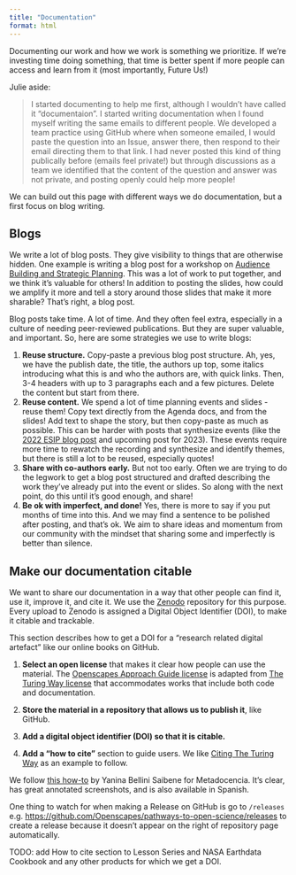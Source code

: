```yaml
---
title: "Documentation"
format: html
---
```


Documenting our work and how we work is something we prioritize. If we're investing time doing something, that time is better spent if more people can access and learn from it (most importantly, Future Us!)

Julie aside:

> I started documenting to help me first, although I wouldn't have called it "documentaion". I started writing documentation when I found myself writing the same emails to different people. We developed a team practice using GitHub where when someone emailed, I would paste the question into an Issue, answer there, then respond to their email directing them to that link. I had never posted this kind of thing publically before (emails feel private!) but through discussions as a team we identified that the content of the question and answer was not private, and posting openly could help more people!

We can build out this page with different ways we do documentation, but a first focus on blog writing.

## Blogs

We write a lot of blog posts. They give visibility to things that are otherwise hidden. One example is writing a blog post for a workshop on [Audience Building and Strategic Planning](https://www.openscapes.org/blog/2021/01/06/audience-building/). This was a lot of work to put together, and we think it's valuable for others! In addition to posting the slides, how could we amplify it more and tell a story around those slides that make it more sharable? That's right, a blog post.

Blog posts take time. A lot of time. And they often feel extra, especially in a culture of needing peer-reviewed publications. But they are super valuable, and important. So, here are some strategies we use to write blogs:

1.  **Reuse structure.** Copy-paste a previous blog post structure. Ah, yes, we have the publish date, the title, the authors up top, some italics introducing what this is and who the authors are, with quick links. Then, 3-4 headers with up to 3 paragraphs each and a few pictures. Delete the content but start from there.
2.  **Reuse content.** We spend a lot of time planning events and slides - reuse them! Copy text directly from the Agenda docs, and from the slides! Add text to shape the story, but then copy-paste as much as possible. This can be harder with posts that synthesize events (like the [2022 ESIP blog post](https://www.openscapes.org/blog/2021/01/06/audience-building/) and upcoming post for 2023). These events require more time to rewatch the recording and synthesize and identify themes, but there is still a lot to be reused, especially quotes!
3.  **Share with co-authors early.** But not too early. Often we are trying to do the legwork to get a blog post structured and drafted describing the work they've already put into the event or slides. So along with the next point, do this until it's good enough, and share!
4.  **Be ok with imperfect, and done!** Yes, there is more to say if you put months of time into this. And we may find a sentence to be polished after posting, and that's ok. We aim to share ideas and momentum from our community with the mindset that sharing some and imperfectly is better than silence.

## Make our documentation citable

We want to share our documentation in a way that other people can find it, use it, improve it, and cite it. We use the [Zenodo](tooling.md#sec-zenodo) repository for this purpose. Every upload to Zenodo is assigned a Digital Object Identifier (DOI), to make it citable and trackable.

This section describes how to get a DOI for a "research related digital artefact" like our online books on GitHub.

1.  **Select an open license** that makes it clear how people can use the material. The [Openscapes Approach Guide license](https://github.com/Openscapes/approach-guide/blob/main/LICENSE.md) is adapted from [The Turing Way license](https://github.com/alan-turing-institute/the-turing-way/blob/main/LICENSE.md) that accommodates works that include both code and documentation.

2.  **Store the material in a repository that allows us to publish it**, like GitHub.

3.  **Add a digital object identifier (DOI) so that it is citable.**

4.  **Add a "how to cite"** section to guide users. We like [Citing The Turing Way](https://the-turing-way.netlify.app/index.html#citing-the-turing-way) as an example to follow.

We follow [this how-to](https://www.metadocencia.org/en/post/compartirmaterialdoi/) by Yanina Bellini Saibene for Metadocencia. It's clear, has great annotated screenshots, and is also available in Spanish.

One thing to watch for when making a Release on GitHub is go to `/releases` e.g. <https://github.com/Openscapes/pathways-to-open-science/releases> to create a release because it doesn't appear on the right of repository page automatically.

TODO: add How to cite section to Lesson Series and NASA Earthdata Cookbook and any other products for which we get a DOI.
